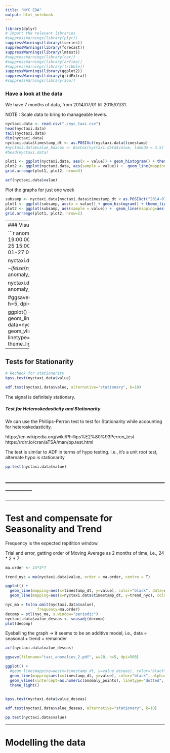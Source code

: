 ```yaml
---
title: "NYC EDA"
output: html_notebook
---
```



```r
library(dplyr)
# Import the relevant libraries
#suppressWarnings(library(plyr))
suppressWarnings(library(tseries))
suppressWarnings(library(forecast))
suppressWarnings(library(lmtest))
#suppressWarnings(library(car))
#suppressWarnings(library(arfima))
#suppressWarnings(library(tsibble))
suppressWarnings(library(ggplot2))
suppressWarnings(library(gridExtra))
#suppressWarnings(library(zoo))
```

### Have a look at the data

We have 7 months of data, from 2014/07/01 till 2015/01/31.

NOTE : Scale data to bring to manageable levels. 

```r
nyctaxi.data <- read.csv("./nyc_taxi.csv")
head(nyctaxi.data)
tail(nyctaxi.data)
dim(nyctaxi.data)
nyctaxi.data$timestamp_dt <- as.POSIXct(nyctaxi.data$timestamp)
#nyctaxi.data$value_boxcox <- BoxCox(nyctaxi.data$value, lambda = 3.5)
#head(nyctaxi.data)

plot1 <- ggplot(nyctaxi.data, aes(x = value)) + geom_histogram() + theme_light()
plot2 <- ggplot(nyctaxi.data, aes(sample = value)) +  geom_line(mapping=aes(x=timestamp_dt, y=value)) + theme_light()
grid.arrange(plot1, plot2, nrow=3)

acf(nyctaxi.data$value)

```

Plot the graphs for just one week

```r
subsamp <- nyctaxi.data[nyctaxi.data$timestamp_dt < as.POSIXct("2014-07-08 00:00:00"),]
plot1 <- ggplot(subsamp, aes(x = value)) + geom_histogram() + theme_light()
plot2 <- ggplot(subsamp, aes(sample = value)) +  geom_line(mapping=aes(x=timestamp_dt, y=value)) + theme_light()
grid.arrange(plot1, plot2, nrow=2)
```

----------
### Visualise the anomalies


```r
anomaly_points <- as.POSIXct(c(
  "2014-11-01 19:00:00",
  "2014-11-27 15:30:00",
  "2014-12-25 15:00:00",
  "2015-01-01 01:00:00",
  "2015-01-27 00:00:00"
))

nyctaxi.data$flag_anomaly <- ifelse(nyctaxi.data$timestamp_dt %in% anomaly_points, TRUE, FALSE)

nyctaxi.data %>% filter(timestamp_dt %in% anomaly_points)

#ggsave(filename="taxi_anomalies.pdf", w=20, h=5, dpi=500)

ggplot() + 
  geom_line(mapping=aes(x=timestamp_dt, y=value), data=nyctaxi.data) + 
  geom_vline(xintercept=as.numeric(anomaly_points), linetype="dotted", color="red", size=1) +
  theme_light()
```


----------

## Tests for Stationarity

```r
# Recheck for stationarity
kpss.test(nyctaxi.data$value)
```

```r
adf.test(nyctaxi.data$value, alternative="stationary", k=10)
```

The signal is definitely stationary. 

##### Test for Heteroskedasticity and Stationarity

We can use the Phillips–Perron test to test for Stationarity while accounting for heteroskedasticity.

https://en.wikipedia.org/wiki/Phillips%E2%80%93Perron_test
https://rdrr.io/cran/aTSA/man/pp.test.html

The test is similar to ADF in terms of hypo testing. i.e., it's a unit root test, alternate hypo is stationarity

```r
pp.test(nyctaxi.data$value)
```

------------------------------------------------------------------------------------
------------------------------------------------------------------------------------
------------------------------------------------------------------------------------

# Test and compensate for Seasonality and Trend

Frequency is the expected repitition window. 

Trial and error, getting order of Moving Average as 2 months of time, i.e., 24 * 2 * 7

```r
ma.order <- 24*2*7
```


```r
trend_nyc = ma(nyctaxi.data$value, order = ma.order, centre = T)

ggplot() +
  geom_line(mapping=aes(x=timestamp_dt, y=value), color="black", data=nyctaxi.data) + 
  geom_line(mapping=aes(x=nyctaxi.data$timestamp_dt, y=trend_nyc), color="red") 
```

```r

nyc_ma = ts(na.omit(nyctaxi.data$value), 
              frequency=ma.order)
decomp = stl(nyc_ma, s.window="periodic")
nyctaxi.data$value_deseas <- seasadj(decomp)
plot(decomp)
```

Eyeballing the graph -> it seems to be an additive model, i.e., data = seasonal + trend + remainder

```r
acf(nyctaxi.data$value_deseas)
```

```r
ggsave(filename="taxi_anomalies_2.pdf", w=20, h=5, dpi=500)

ggplot() + 
  #geom_line(mapping=aes(x=timestamp_dt, y=value_deseas), color="black", data=nyctaxi.data) + 
  geom_line(mapping=aes(x=timestamp_dt, y=value), color="black", alpha=1, data=nyctaxi.data) + 
  geom_vline(xintercept=as.numeric(anomaly_points), linetype="dotted", color="red", size=1) +
  theme_light()
  
```

```r
kpss.test(nyctaxi.data$value_deseas)

adf.test(nyctaxi.data$value_deseas, alternative="stationary", k=10)

pp.test(nyctaxi.data$value)
```


-------------

# Modelling the data

